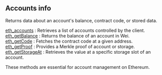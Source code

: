 
<Meta
  title="Ethereum accounts info | dRPC"
/>

## Accounts info

Returns data about an account's balance, contract code, or stored data.

[eth_accounts](/ethereum-api/accountinfo/eth_accounts) : Retrieves a list of accounts controlled by the client. \
[eth_getBalance](/ethereum-api/accountinfo/eth_getBalance) : Returns the balance of an account in Wei. \
[eth_getCode](/ethereum-api/accountinfo/eth_getCode) : Fetches the contract code at a given address. \
[eth_getProof](/ethereum-api/accountinfo/eth_getProof) : Provides a Merkle proof of account or storage. \
[eth_getStorageAt](/ethereum-api/accountinfo/eth_getStorageAt) : Retrieves the value at a specific storage slot of an account.

These methods are essential for account management on Ethereum.

<Space h={16} />
<GetStarted />
